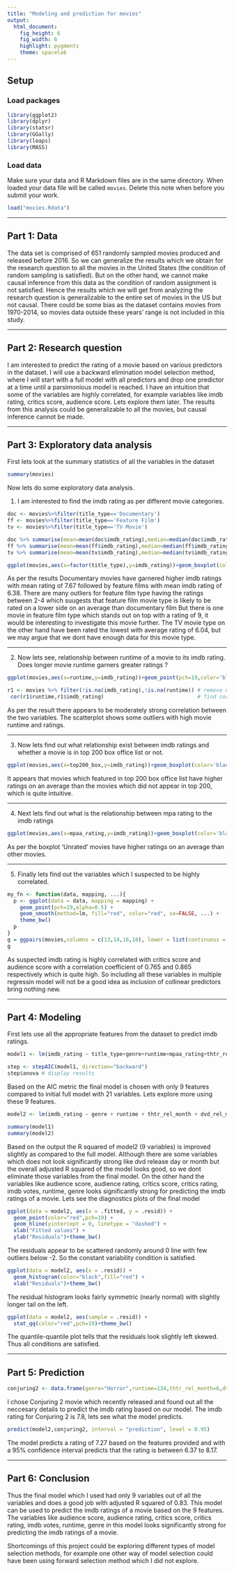 ```yaml
---
title: "Modeling and prediction for movies"
output: 
  html_document: 
    fig_height: 6
    fig_width: 6
    highlight: pygments
    theme: spacelab
---
```


## Setup

### Load packages

```r
library(ggplot2)
library(dplyr)
library(statsr)
library(GGally)
library(leaps)
library(MASS)
```

### Load data

Make sure your data and R Markdown files are in the same directory. When loaded
your data file will be called `movies`. Delete this note when before you submit 
your work. 

```r
load("movies.Rdata")
```


* * *

## Part 1: Data
The data set is comprised of 651 randomly sampled movies produced and released before 2016. So we can generalize the results which we obtain for the research question to all the movies in the United States (the condition of random sampling is satisfied). But on the other hand, we cannot make causal inference from this data as the condition of random assignment is not satisfied. Hence the results which we will get from analyzing the research question is generalizable to the entire set of movies in the US but not causal. There could be some bias as the dataset contains movies from 1970-2014, so movies data outside these years' range is not included in this study.

* * *

## Part 2: Research question

I am interested to predict the rating of a movie based on various predictors in the dataset. I will use a backward elimination model selection method, where I will start with a full model with all predictors and drop one predictor at a time until a parsimonious model is reached. I have an intuition that some of the variables are highly correlated, for example variables like imdb rating, critics score, audience score. Lets explore them later. The results from this analysis could be generalizable to all the movies, but causal inference cannot be made.

* * *

## Part 3: Exploratory data analysis

First lets look at the summary statistics of all the variables in the dataset
```r
summary(movies)
```

Now lets do some exploratory data analysis.

1. I am interested to find the imdb rating as per different movie categories. 

```r
doc <- movies%>%filter(title_type=='Documentary')
ff <- movies%>%filter(title_type=='Feature Film')
tv <- movies%>%filter(title_type=='TV Movie')
```

```r
doc %>% summarise(mean=mean(doc$imdb_rating),median=median(doc$imdb_rating),std_dev=sd(doc$imdb_rating))
ff %>% summarise(mean=mean(ff$imdb_rating),median=median(ff$imdb_rating),std_dev=sd(ff$imdb_rating))
tv %>% summarise(mean=mean(tv$imdb_rating),median=median(tv$imdb_rating),std_dev=sd(tv$imdb_rating))
```

```r
ggplot(movies,aes(x=factor(title_type),y=imdb_rating))+geom_boxplot(color='black',fill=c('firebrick1','darkslateblue','green'))+theme_bw()+labs(y="Imdb Rating",x="Title Type")
```

As per the results Documentary movies have garnered higher imdb ratings with mean rating of 7.67 followed by feature films with mean imdb rating of 6.38. There are many outliers for feature film type having the ratings between 2-4 which suugests that feature film movie type is likely to be rated on a lower side on an average than documentary film But there is one movie in feature film type which stands out on top with a rating of 9, it would be interesting to investigate this movie further. The TV movie type on the other hand have been rated the lowest with average rating of 6.04, but we may argue that we dont have enough data for this movie type. 

* * *

2. Now lets see, relationship between runtime of a movie to its imdb rating. Does longer movie runtime garners greater ratings ?

```r
ggplot(movies,aes(x=runtime,y=imdb_rating))+geom_point(pch=19,color='black')+geom_smooth(method=lm,color='red',se=F)+theme_bw()+labs(x="Runtime",y="IMDB Rating")

r1 <- movies %>% filter(!is.na(imdb_rating),!is.na(runtime)) # remove na values 
 cor(r1$runtime,r1$imdb_rating)                              # find correlation between these two variables
```

As per the result there appears to be moderately strong correlation between the two variables. The scatterplot shows some outliers with high movie runtime and ratings.

* * * 

3. Now lets find out what relationship exist between imdb ratings and whether a movie is in top 200 box office list or not. 

```r
ggplot(movies,aes(x=top200_box,y=imdb_rating))+geom_boxplot(color='black',fill=c('red','blue'))+theme_bw()+labs(x="Top 200 box office list",y="Imdb Ratings")
```

It appears that movies which featured in top 200 box office list have higher ratings on an average than the movies which did not appear in top 200, which is quite intuitive.

* * *

4. Next lets find out what is the relationship between mpa rating to the imdb ratings 

```r
ggplot(movies,aes(x=mpaa_rating,y=imdb_rating))+geom_boxplot(color='black',fill=c('red','blue','green','yellow','pink','orange'))+theme_bw()+labs(x="MPAA Ratings",y="Imdb Ratings")+coord_flip()
```

As per the boxplot 'Unrated' movies have higher ratings on an average than other movies.

* * *

5. Finally lets find out the variables which I suspected to be highly correlated.

```r
my_fn <- function(data, mapping, ...){
  p <- ggplot(data = data, mapping = mapping) + 
    geom_point(pch=19,alpha=0.5) + 
    geom_smooth(method=lm, fill="red", color="red", se=FALSE, ...) +
    theme_bw()
  p
}
g = ggpairs(movies,columns = c(13,14,16,18), lower = list(continuous = my_fn))
g
```

As suspected imdb rating is highly correlated with critics score and audience score with a correlation coefficient of 0.765 and 0.865 respectively which is quite high. So including all these variables in multiple regressin model will not be a good idea as inclusion of collinear predictors bring nothing new. 

* * *

## Part 4: Modeling

First lets use all the appropriate features from the dataset to predict imdb ratings.

```r
model1 <- lm(imdb_rating ~ title_type+genre+runtime+mpaa_rating+thtr_rel_year+thtr_rel_month+thtr_rel_day+dvd_rel_year+dvd_rel_month+dvd_rel_day+imdb_num_votes+critics_rating+critics_score+audience_rating+audience_score+best_pic_nom+best_pic_win+best_actor_win+best_actress_win+best_dir_win+top200_box, data=movies)
```
 
```r
step <- stepAIC(model1, direction="backward")
step$anova # display results
```
Based on the AIC metric the final model is chosen with only 9 features compared to initial full model with 21 variables. Lets explore more using these 9 features.

```r
model2 <- lm(imdb_rating ~ genre + runtime + thtr_rel_month + dvd_rel_month + dvd_rel_day + imdb_num_votes + critics_rating + critics_score + audience_rating + audience_score + best_pic_nom, data=movies)
```

```r
summary(model1)
summary(model2)
```
Based on the output the R squared of model2 (9 variables) is improved slightly as compared to the full model. Although there are some variables which does not look significantly strong like dvd release day or month but the overall adjusted R squared of the model looks good, so we dont eliminate those variables from the final model. On the other hand the variables like audience score, audience rating, critics score, critics rating, imdb votes, runtime, genre looks significantly strong for predicting the imdb ratings of a movie. Lets see the diagnostics plots of the final model

```r
ggplot(data = model2, aes(x = .fitted, y = .resid)) +
  geom_point(color="red",pch=19) +
  geom_hline(yintercept = 0, linetype = "dashed") +
  xlab("Fitted values") +
  ylab("Residuals")+theme_bw()
```

The residuals appear to be scattered randomly around 0 line with few outliers below -2. So the constant variability condition is satisfied. 

```r
ggplot(data = model2, aes(x = .resid)) +
  geom_histogram(color="black",fill="red") +
  xlab("Residuals")+theme_bw()
```

The residual histogram looks fairly symmetric (nearly normal) with slightly longer tail on the left. 

```r
ggplot(data = model2, aes(sample = .resid)) +
  stat_qq(color="red",pch=19)+theme_bw()
```

The quantile-quantile plot tells that the residuals look slightly left skewed. 
Thus all conditions are satisfied.

* * *

## Part 5: Prediction

```r
conjuring2 <- data.frame(genre="Horror",runtime=134,thtr_rel_month=6,dvd_rel_month=6,dvd_rel_day=13,imdb_num_votes=63237,critics_rating="Fresh",critics_score=65,audience_rating="Upright",audience_score=84,best_pic_nom="no")
```

I chose Conjuring 2 movie which recently released and found out all the neccesary details to predict the imdb rating based on our model. The imdb rating for Conjuring 2 is 7.8, lets see what the model predicts.

```r
predict(model2,conjuring2, interval = "prediction", level = 0.95)
```

The model predicts a rating of 7.27 based on the features provided and with a 95% confidence interval predicts that the rating is between 6.37 to 8.17. 

* * *

## Part 6: Conclusion

Thus the final model which I used had only 9 variables out of all the variables and does a good job with adjusted R squared of 0.83. This model can be used to predict the imdb ratings of a movie based on the 9 features. The variables like audience score, audience rating, critics score, critics rating, imdb votes, runtime, genre in this model looks significantly strong for predicting the imdb ratings of a movie. 

Shortcomings of this project could be exploring different types of model selection methods, for example one other way of model selection could have been using forward selection method which I did not explore. 
